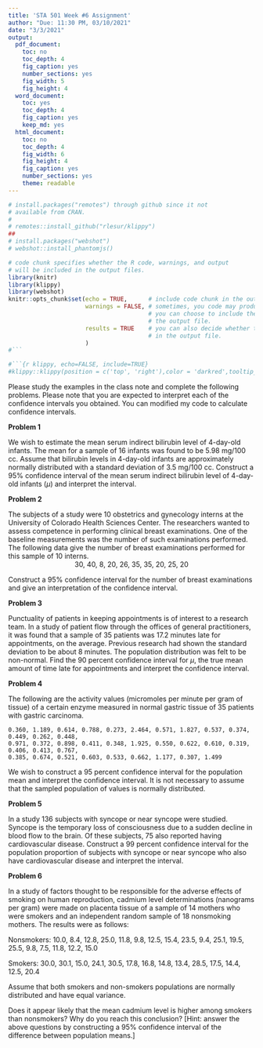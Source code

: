 ---
title: 'STA 501 Week #6 Assignment'
author: "Due: 11:30 PM, 03/10/2021"
date: "3/3/2021"
output:
  pdf_document: 
    toc: no
    toc_depth: 4
    fig_caption: yes
    number_sections: yes
    fig_width: 5
    fig_height: 4
  word_document: 
    toc: yes
    toc_depth: 4
    fig_caption: yes
    keep_md: yes
  html_document: 
    toc: no
    toc_depth: 4
    fig_width: 6
    fig_height: 4
    fig_caption: yes
    number_sections: yes
    theme: readable
---

<style type="text/css">
h1.title {
  font-size: 20px;
  color: DarkRed;
  text-align: center;
}
h4.author { /* Header 4 - and the author and data headers use this too  */
    font-size: 18px;
  font-family: "Times New Roman", Times, serif;
  color: DarkRed;
  text-align: center;
}
h4.date { /* Header 4 - and the author and data headers use this too  */
  font-size: 18px;
  font-family: "Times New Roman", Times, serif;
  color: DarkBlue;
  text-align: center;
}
h1 { /* Header 3 - and the author and data headers use this too  */
    font-size: 22px;
    font-family: "Times New Roman", Times, serif;
    color: darkred;
    text-align: center;
}
h2 { /* Header 3 - and the author and data headers use this too  */
    font-size: 18px;
    font-family: "Times New Roman", Times, serif;
    color: navy;
    text-align: left;
}

h3 { /* Header 3 - and the author and data headers use this too  */
    font-size: 15px;
    font-family: "Times New Roman", Times, serif;
    color: navy;
    text-align: left;
}

h4 { /* Header 4 - and the author and data headers use this too  */
    font-size: 18px;
    font-family: "Times New Roman", Times, serif;
    color: darkred;
    text-align: left;
}
</style>

```{r setup, include=FALSE}
# install.packages("remotes") through github since it not
# available from CRAN. 
# 
# remotes::install_github("rlesur/klippy")
##
# install.packages("webshot")
# webshot::install_phantomjs()

# code chunk specifies whether the R code, warnings, and output 
# will be included in the output files.
library(knitr)
library(klippy)
library(webshot)
knitr::opts_chunk$set(echo = TRUE,      # include code chunk in the output file
                      warnings = FALSE, # sometimes, you code may produce warning messages,
                                        # you can choose to include the warning messages in
                                        # the output file. 
                      results = TRUE    # you can also decide whether to include the output
                                        # in the output file.
                      )  
#```

#```{r klippy, echo=FALSE, include=TRUE}
#klippy::klippy(position = c('top', 'right'),color = 'darkred',tooltip_message = 'Click to copy', #tooltip_success = 'Done')
```

Please study the examples in the class note and complete the following problems. Please note that you are expected to interpret each of the confidence intervals you obtained. You can modified my code to calculate confidence intervals.


**Problem 1**

We wish to estimate the mean serum indirect bilirubin level of 4-day-old infants. The mean for a
sample of 16 infants was found to be 5.98 mg/100 cc. Assume that bilirubin levels in 4-day-old infants
are approximately normally distributed with a standard deviation of 3.5 mg/100 cc. Construct a 95% confidence interval of the mean serum indirect bilirubin level of 4-day-old infants ($\mu$) and interpret the interval.


**Problem 2**

The subjects of a study were 10 obstetrics and gynecology interns at the University of Colorado Health Sciences Center. The researchers wanted to assess competence in performing clinical breast examinations. One of the baseline measurements was the number of such examinations performed. The following data give the number of breast examinations performed for this sample of 10 interns.
<center>
                        30, 40, 8, 20, 26, 35, 35, 20, 25, 20
</center>
Construct a 95% confidence interval for the number of breast examinations and give an interpretation of the confidence interval. 


**Problem 3**

Punctuality of patients in keeping appointments is of interest to a research team. In a study of patient flow through the offices of general practitioners, it was found that a sample of 35 patients was 17.2 minutes late for appointments, on the average. Previous research had shown the standard deviation to be about 8 minutes. The population distribution was felt to be non-normal. Find the 90 percent confidence interval for $\mu$, the true mean amount of time late for appointments and interpret the confidence interval.


**Problem 4**

The following are the activity values (micromoles per minute per gram of tissue) of a
certain enzyme measured in normal gastric tissue of 35 patients with gastric carcinoma.
```{}
0.360, 1.189, 0.614, 0.788, 0.273, 2.464, 0.571, 1.827, 0.537, 0.374, 0.449, 0.262, 0.448, 
0.971, 0.372, 0.898, 0.411, 0.348, 1.925, 0.550, 0.622, 0.610, 0.319, 0.406, 0.413, 0.767, 
0.385, 0.674, 0.521, 0.603, 0.533, 0.662, 1.177, 0.307, 1.499
```
We wish to construct a 95 percent confidence interval for the population mean and interpret the confidence interval. It is not necessary to assume that the sampled population of values is normally distributed. 


**Problem 5**

In a study 136 subjects with syncope or near syncope were studied. Syncope is the temporary loss of consciousness due to a sudden decline in blood flow to the brain. Of these subjects, 75 also reported having cardiovascular disease. Construct a 99 percent confidence interval for the population proportion of subjects with syncope or near syncope who also have cardiovascular disease and interpret the interval.


**Problem 6**

In a study of factors thought to be responsible for the adverse effects of smoking on human
reproduction, cadmium level determinations (nanograms per gram) were made on placenta tissue of a sample of 14 mothers who were smokers and an independent random sample of 18 nonsmoking
mothers. The results were as follows:

Nonsmokers: 10.0, 8.4, 12.8, 25.0, 11.8, 9.8, 12.5, 15.4, 23.5, 9.4, 25.1, 19.5, 25.5, 9.8, 7.5, 11.8, 12.2, 15.0

Smokers: 30.0, 30.1, 15.0, 24.1, 30.5, 17.8, 16.8, 14.8, 13.4, 28.5, 17.5, 14.4, 12.5, 20.4

Assume that both smokers and non-smokers populations are normally distributed and have equal variance.

Does it appear likely that the mean cadmium level is higher among smokers than nonsmokers? Why
do you reach this conclusion? [Hint: answer the above questions by constructing a 95% confidence interval of the difference between population means.]






